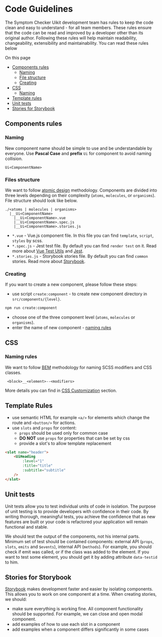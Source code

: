 
<Meta title="Getting Started/Development Guide/Code Guidelines"/>

<style>{`
  .page-outline {
    margin: 16px 0;
  }
  .page-outline__title {
    font-family: "Nunito Sans",-apple-system,".SFNSText-Regular","San Francisco",BlinkMacSystemFont,"Segoe UI","Helvetica Neue",Helvetica,Arial,sans-serif;
    display: block;
    margin-block-start: 1.33em;
    margin-block-end: 1.33em;
    margin-inline-start: 0px;
    margin-inline-end: 0px;
    font-weight: bold;
    margin: 20px 0 8px;
    padding: 0;
    cursor: text;
    position: relative;
    color: #333333;
    font-size: 16px;
  }
  .page-outline__list {
    list-style: none;
    margin: 0;
    padding: 0;
  }
  .page-outline__list--nested {
    margin: 0 1rem;
  }
`}
</style>

# Code Guidelines 
The Symptom Checker Uikit development team has rules to keep the code clean and easy to understand - for all team members. 
These rules ensure that the code can be read and improved by a developer other than its original author. Following these rules 
will help maintain readability, changeability, extensibility and maintainability. You can read these rules below

<!-- TODO Deprecation guidelines -->
<div class="page-outline">
    <span class="page-outline__title">On this page</span>
    <ul class="page-outline__list">
      <li>
        <a href="#components-rules">Components rules</a>
         <ul class="page-outline__list page-outline__list--nested">
            <li>
              <a href="#naming">Naming</a>
            </li>
            <li>
              <a href="#files-structure">File structure</a>
            </li>
            <li>
              <a href="#creating">Creating</a>
            </li>
        </ul>
      </li>
      <li>
        <a href="#css">CSS</a>
        <ul class="page-outline__list page-outline__list--nested">
            <li>
              <a href="#naming-rules">Naming</a>
            </li>
        </ul>
      </li>
      <li>
        <a href="#template-rules">Template rules</a>
      </li>
      <li>
        <a href="#unit-tests">Unit tests</a>
      </li>
      <li>
        <a href="#stories-for-storybook">Stories for Storybook</a>
      </li>
    </ul>
</div>

## Components rules
### Naming
New component name should be simple to use and be understandable by everyone. Use **Pascal Case** and **prefix** `Ui` for component to avoid naming collision.
```
Ui<ComponentName>
```

### Files structure
We want to follow [atomic design](https://atomicdesign.bradfrost.com/chapter-2/) methodology. Components are divided into three
levels depending on their complexity (`atoms`, `molecules`, or `organisms`). File structure should look like below.
```
./<atoms | molecules | organisms> 
  |__Ui<ComponentName>
    |__Ui<ComponentName>.vue
    |__Ui<ComponentName>.spec.js
    |__Ui<ComponentName>.stories.js
```
- `*.vue` - Vue.js component file. In this file you can find `template`, `script`, `styles` by scss.
- `*.spec.js` - Jest test file. By default you can find `render test` on it. Read more about [Vue Test Utils](https://vue-test-utils.vuejs.org/) and [Jest](https://jestjs.io/).
- `*.stories.js` - Storybook stories file. By default you can find `common` stories. Read more about [Storybook](https://storybook.js.org/).

### Creating
If you want to create a new component, please follow these steps:
- use script `create:component` - to create new component directory in `src/components/{level}`.
```bash
npm run create:component
```
- choose one of the three component level (`atoms`, `molecules` or `organisms`).
- enter the name of new component - <a href="#naming">naming rules</a>

## CSS
### Naming rules
We want to follow [BEM](http://getbem.com/introduction/) methodology for naming SCSS modifiers and CSS classes.  
```
 <block>__<element>--<modifiers>
```
More details you can find in [CSS Customization](/docs/getting-started-development-guide-css-customization--page) section.

## Template Rules
- use semantic HTML for example `<a/>` for elements which change the route and `<button/>` for actions.
- use `slots` and `props` for content:
    - `props` should be used only for common case
    - **DO NOT** use `props` for properties that can be set by css
    - provide a slot's to allow template replacement
``` html
<slot name="header">
    <UiHeading 
        :level="1" 
        :title="title" 
        :subtitle="subtitle"
    />
</slot>
```

<!-- TODO Deprecation guidelines -->

## Unit tests
Unit tests allow you to test individual units of code in isolation. The purpose of unit testing is to provide developers with confidence in their code. By writing thorough,
meaningful tests, you achieve the confidence that as new features are built or your code is refactored your application will remain functional and stable.

We should test the output of the components, not his internal parts. Minimum set of test should be contained components: external API (`props`, `slots`, `emits` and `$events`), 
internal API (`methods`). For example, you should check if emit was called, or if the class was added to the element. If you want to test some element, you should get it by 
adding attribute `data-testid` to him.

## Stories for Storybook
[Storybook](https://storybook.js.org/) makes development faster and easier by isolating components. This allows you to work on one component at a time. When creating stories, we should: 
- make sure everything is working fine. All component functionality should be supported. For example, we can close and open modal component.
- add examples of how to use each slot in a component
- add examples when a component differs significantly in some cases